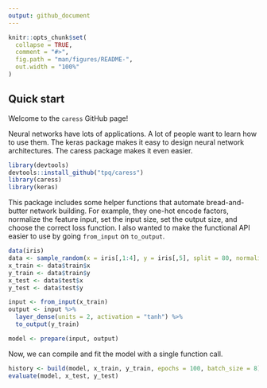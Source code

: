 ```yaml
---
output: github_document
---
```


<!-- README.md is generated from README.Rmd. Please edit that file -->

```r
knitr::opts_chunk$set(
  collapse = TRUE,
  comment = "#>",
  fig.path = "man/figures/README-",
  out.width = "100%"
)
```

## Quick start

Welcome to the `caress` GitHub page!

Neural networks have lots of applications. A lot of people want to learn how to use them. The keras package makes it easy to design neural network architectures. The caress package makes it even easier.

```r
library(devtools)
devtools::install_github("tpq/caress")
library(caress)
library(keras)
```

This package includes some helper functions that automate bread-and-butter network building. For example, they one-hot encode factors, normalize the feature input, set the input size, set the output size, and choose the correct loss function. I also wanted to make the functional API easier to use by going `from_input` on `to_output`.

```r
data(iris)
data <- sample_random(x = iris[,1:4], y = iris[,5], split = 80, normalize = TRUE)
x_train <- data$train$x
y_train <- data$train$y
x_test <- data$test$x
y_test <- data$test$y

input <- from_input(x_train)
output <- input %>%
  layer_dense(units = 2, activation = "tanh") %>%
  to_output(y_train)

model <- prepare(input, output)
```

Now, we can compile and fit the model with a single function call.

```r
history <- build(model, x_train, y_train, epochs = 100, batch_size = 8)
evaluate(model, x_test, y_test)
```
